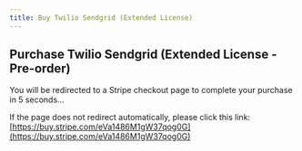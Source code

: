 ```yaml
---
title: Buy Twilio Sendgrid (Extended License)
---
```



<Head>
  <meta httpEquiv="refresh" content="5; url='https://buy.stripe.com/eVa1486M1gW37qog0G'" />
</Head>

## Purchase Twilio Sendgrid (Extended License - Pre-order)

You will be redirected to a Stripe checkout page to complete your purchase in 5 seconds…

If the page does not redirect automatically, please click this link: [https://buy.stripe.com/eVa1486M1gW37qog0G](https://buy.stripe.com/eVa1486M1gW37qog0G)
